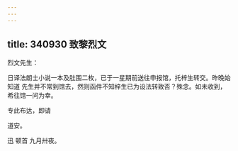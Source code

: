 ```yaml
---
---
---
```

title: 340930 致黎烈文
---




烈文先生：

日译法朗士小说一本及肚围二枚，已于一星期前送往申报馆，托梓生转交。昨晚始知道 先生并不常到馆去，然则函件不知梓生已为设法转致否？殊念。如未收到，希往馆一问为幸。

专此布达，即请

道安。

迅 顿首 九月卅夜。